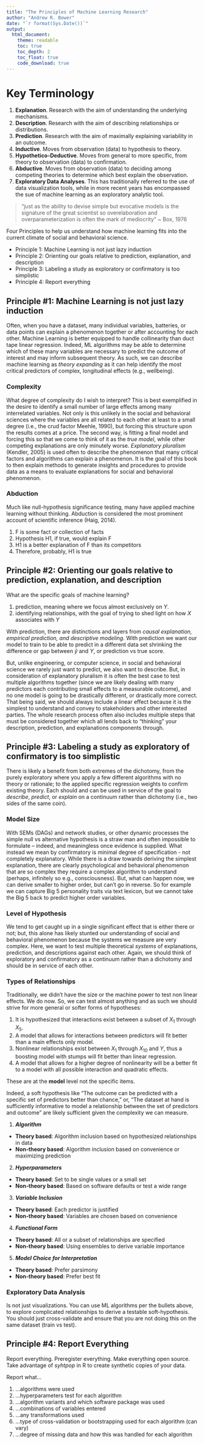 ```yaml
---
title: "The Principles of Machine Learning Research"
author: "Andrew R. Bower"
date: "`r format(Sys.Date())`"
output:
  html_document:
    theme: readable
    toc: true
    toc_depth: 2
    toc_float: true
    code_download: true
---
```


# Key Terminology

1. **Explanation**. Research with the aim of understanding the underlying mechanisms.
2. **Description**. Research with the aim of describing relationships or distributions. 
3. **Prediction**. Research with the aim of maximally explaining variability in an outcome. 
4. **Inductive**. Moves from observation (data) to hypothesis to theory. 
5. **Hypothetico-Deductive**. Moves from general to more specific, from theory to observation (data) to confirmation. 
6. **Abductive**. Moves from observation (data) to deciding among competing theories to determine which best explain the observation. 
7. **Exploratory Data Analyses**. This has traditionally referred to the use of data visualization tools, while in more recent years has encompassed the sue of machine learning as an exploratory analytic tool. 

> "just as the ability to devise simple but evocative models is the signature of the great scientist so overelaboration and overparameterization is often the mark of mediocrity" ~ Box, 1976

Four Principles to help us understand how machine learning fits into the current climate of social and behavioral science. 

* Principle 1: Machine Learning is not just lazy induction
* Principle 2: Orienting our goals relative to prediction, explanation, and description
* Principle 3: Labeling a study as exploratory or confirmatory is too simplistic
* Principle 4: Report everything

## Principle #1: Machine Learning is not just lazy induction

Often, when you have a dataset, many individual variables, batteries, or data points can explain a phenomenon together or after accounting for each other. Machine Learning is better equipped to handle collinearity than duct tape linear regression. Indeed, ML algorithms may be able to determine which of these many variables are necessary to predict the outcome of interest and may inform subsequent theory. As such, we can describe machine learning as _theory expanding_ as it can help identify the most critical predictors of complex, longitudinal effects (e.g., wellbeing).

### Complexity

What degree of complexity do I wish to interpret? This is best exemplified in the desire to identify a small number of large effects among many interrelated variables. Not only is this unlikely in the social and behavioral sciences where the variables are all related to each other at least to a small degree (i.e., the crud factor Meehle, 1990), but forcing this structure upon the results comes at a price. The second way, is fitting a final model and forcing this so that we come to think of it as the _true model_, while other competing explanations are only minutely worse. _Explanatory pluralism_ (Kendler, 2005) is used often to describe the phenomenon that many critical factors and algorithms can explain a phenomenon. It is the goal of this book to then explain methods to generate insights and procedures to provide data as a means to evaluate explanations for social and behavioral phenomenon. 

### Abduction

Much like null-hypothesis significance testing, many have applied machine learning without thinking. Abduction is considered the most prominent account of scientific inference (Haig, 2014). 

1. F is some fact or collection of facts
2. Hypothesis H1, if true, would explain F
3. H1 is a better explanation of F than its competitors
4. Therefore, probably, H1 is true

## Principle #2: Orienting our goals relative to prediction, explanation, and description

What are the specific goals of machine learning? 

1. prediction, meaning where we focus almost exclusively on $Y$.
2. identifying relationships, with the goal of trying to shed light on how $X$ associates with $Y$

With prediction, there are distinctions and layers from _causal explanation, empirical prediction, and descriptive modeling_. With prediction we want our model to train to be able to predict in a different data set shrinking the difference or gap between $\hat{y}$ and $Y$, or prediction vs true score. 

But, unlike engineering, or computer science, in social and behavioral science we rarely just want to predict, we also want to describe. But, in consideration of explanatory pluralism it is often the best case to test multiple algorithms together (since we are likely dealing with many predictors each contributing small effects to a measurable outcome), and no one model is going to be drastically different, or drastically more correct. That being said, we should always include a linear effect because it is the simplest to understand and convey to stakeholders and other interested parties. The whole research process often also includes multiple steps that must be considered together which all lends back to "thinking" your description, prediction, and explanations components through. 

## Principle #3: Labeling a study as exploratory of confirmatory is too simplistic

There is likely a benefit from both extremes of the dichotomy, from the purely exploratory where you apply a few different algorithms with no theory or rationale; to the applied specific regression weights to confirm existing theory. Each should and can be used in service of the goal to _describe_, _predict_, or _explain_ on a continuum rather than dichotomy (i.e., two sides of the same coin).

### Model Size

With SEMs (DAGs) and network studies, or other dynamic processes the simple null vs alternative hypothesis is a straw man and often impossible to formulate -- indeed, and meaningless once evidence is supplied. What instead we mean by confirmatory is minimal degree of specification - not completely explanatory. While there is a draw towards deriving the simplest explanation, there are clearly psychological and behavioral phenomenon that are so complex they require a complex algorithm to understand (perhaps, infinitely so e.g., consciousness). But, what can happen now, we can derive smaller to higher order, but can't go in reverse. So for example we can capture Big 5 personality traits via text lexicon, but we cannot take the Big 5 back to predict higher order variables. 

### Level of Hypothesis

We tend to get caught up in a single significant effect that is either there or not; but, this alone has likely stunted our understanding of social and behavioral phenomenon because the systems we measure are very complex. Here, we want to test multiple theoretical _systems_ of explanations, prediction, and descriptions against each other. Again, we should think of exploratory and confirmatory as a continuum rather than a dichotomy and should be in service of each other. 

### Types of Relationships

Traditionally, we didn't have the size or the machine power to test non linear effects. We do now. So, we can test almost anything and as such we should strive for more general or softer forms of hypotheses:

1. It is hypothesized that interactions exist between a subset of $X_1$ through $X_5$.
2. A model that allows for interactions between predictors will fit better than a main effects only model.
3. Nonlinear relationships exist between $X_1$ through $X_10$ and $Y$, thus a boosting model with stumps will fit better than linear regression. 
4. A model that allows for a higher degree of nonlinearity will be a better fit to a model with all possible interaction and quadratic effects. 

These are at the **model** level not the specific items. 

Indeed, a soft hypothesis like "The outcome can be predicted with a specific set of predictors better than chance," or, "The dataset at hand is sufficiently informative to model a relationship between the set of predictors and outcome" are likely sufficient given the complexity we can measure. 

1. **_Algorithm_**
* **Theory based**: Algorithm inclusion based on hypothesized relationships in data
* **Non-theory based**: Algorithm inclusion based on convenience or maximizing prediction

2. **_Hyperparameters_**
* **Theory based**: Set to be single values or a small set
* **Non-theory based**: Based on software defaults or test a wide range

3. **_Variable Inclusion_**
* **Theory based**: Each predictor is justified
* **Non-theory based**: Variables are chosen based on convenience

4. **_Functional Form_**
* **Theory based**: All or a subset of relationships are specified
* **Non-theory based**: Using ensembles to derive variable importance

5. **_Model Choice for Interpretation_**
* **Theory based**: Prefer parsimony
* **Non-theory based**: Prefer best fit

### Exploratory Data Analysis

Is not just visualizations. You can use ML algorithms per the bullets above, to explore complicated relationships to derive a testable soft-hypothesis. You should just cross-validate and ensure that you are not doing this on the same dataset (train vs test).

## Principle #4: Report Everything

Report everything. Preregister everything. Make everything open source. Take advantage of *syhtpop* in R to create synthetic copies of your data. 

Report what... 

1. ...algorithms were used
2. ...hyperparameters test for each algorithm
3. ...algorithm variants and which software package was used
4. ...combinations of variables entered
5. ...any transformations used
6. ...type of cross-validation or bootstrapping used for each algorithm (can vary)
7. ...degree of missing data and how this was handled for each algorithm









